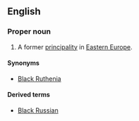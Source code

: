 ==English==
{{wikipedia}}
===Proper noun===
{{en-proper noun}}

# {{historical}} A former [[principality]] in [[Eastern Europe]].

====Synonyms====
*[[Black Ruthenia]]

====Derived terms====
*[[Black Russian]]